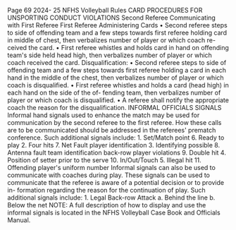Page 69 2024- 25 NFHS Volleyball Rules CARD PROCEDURES FOR UNSPORTING CONDUCT VIOLATIONS Second Referee Communicating with First Referee First Referee Administering Cards • Second referee steps to side of offending team and a few steps towards first referee holding card in middle of chest, then verbalizes number of player or which coach re- ceived the card. • First referee whistles and holds card in hand on offending team's side held head high, then verbalizes number of player or which coach received the card. Disqualification: • Second referee steps to side of offending team and a few steps towards first referee holding a card in each hand in the middle of the chest, then verbalizes number of player or which coach is disqualified. • First referee whistles and holds a card (head high) in each hand on the side of the of- fending team, then verbalizes number of player or which coach is disqualified. • A referee shall notify the appropriate coach the reason for the disqualification. INFORMAL OFFICIALS SIGNALS Informal hand signals used to enhance the match may be used for communication by the second referee to the first referee. How these calls are to be communicated should be addressed in the referees' prematch conference. Such additional signals include: 1. Set/Match point 6. Ready to play 2. Four hits 7. Net Fault player identification 3. Identifying possible 8. Antenna fault team identification back-row player violations 9. Double hit 4. Position of setter prior to the serve 10. In/Out/Touch 5. Illegal hit 11. Offending player's uniform number Informal signals can also be used to communicate with coaches during play. These signals can be used to communicate that the referee is aware of a potential decision or to provide in- formation regarding the reason for the continuation of play. Such additional signals include: 1. Legal Back-row Attack a. Behind the line b. Below the net NOTE: A full description of how to display and use the informal signals is located in the NFHS Volleyball Case Book and Officials Manual.